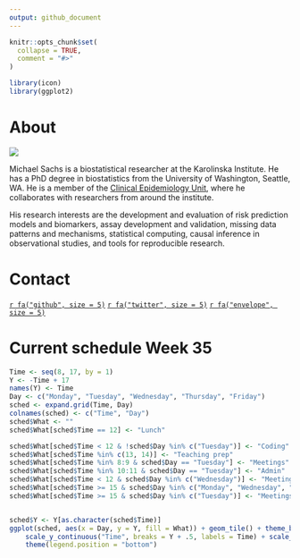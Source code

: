 ```yaml
---
output: github_document
---
```


<!-- README.md is generated from README.Rmd. Please edit that file -->

```r
knitr::opts_chunk$set(
  collapse = TRUE,
  comment = "#>"
)
```

```r
library(icon)
library(ggplot2)
```

# About 

<img src="docs/logo.png" />

Michael Sachs is a biostatistical researcher at the Karolinska Institute. He has a PhD degree in biostatistics from the University of Washington, Seattle, WA. He is a member of the [Clinical Epidemiology Unit](//ki.se/en/meds/clinical-epidemiology-unit), where he collaborates with researchers from around the institute. 

His research interests are the development and evaluation of risk prediction models and biomarkers, assay development and validation, missing data patterns and mechanisms, statistical computing, causal inference in observational studies, and tools for reproducible research.

# Contact

[`r fa("github", size = 5)`](https://github.com/sachsmc){target="_blank"}
[`r fa("twitter", size = 5)`](https://twitter.com/sachsmc){target="_blank"}
[`r fa("envelope", size = 5)`](mailto:michael.sachs@ki.se)

# Current schedule Week 35

```r
Time <- seq(8, 17, by = 1)
Y <- -Time + 17
names(Y) <- Time
Day <- c("Monday", "Tuesday", "Wednesday", "Thursday", "Friday")
sched <- expand.grid(Time, Day)
colnames(sched) <- c("Time", "Day")
sched$What <- ""
sched$What[sched$Time == 12] <- "Lunch"

sched$What[sched$Time < 12 & !sched$Day %in% c("Tuesday")] <- "Coding"
sched$What[sched$Time %in% c(13, 14)] <- "Teaching prep"
sched$What[sched$Time %in% 8:9 & sched$Day == "Tuesday"] <- "Meetings"
sched$What[sched$Time %in% 10:11 & sched$Day == "Tuesday"] <- "Admin"
sched$What[sched$Time < 12 & sched$Day %in% c("Wednesday")] <- "Meetings"
sched$What[sched$Time >= 15 & sched$Day %in% c("Monday", "Wednesday", "Thursday", "Friday")] <- "Writing"
sched$What[sched$Time >= 15 & sched$Day %in% c("Tuesday")] <- "Meetings"


sched$Y <- Y[as.character(sched$Time)]
ggplot(sched, aes(x = Day, y = Y, fill = What)) + geom_tile() + theme_bw() + 
    scale_y_continuous("Time", breaks = Y + .5, labels = Time) + scale_fill_brewer(type = "qual") + 
    theme(legend.position = "bottom")
```
